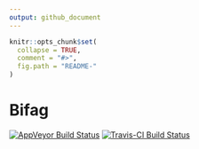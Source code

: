 ```yaml
---
output: github_document
---
```


<!-- README.md is generated from README.Rmd. Please edit that file -->

```r
knitr::opts_chunk$set(
  collapse = TRUE,
  comment = "#>",
  fig.path = "README-"
)
```

# Bifag

[![AppVeyor Build Status](https://ci.appveyor.com/api/projects/status/github/ginolhac/bifag?branch=master&svg=true)](https://ci.appveyor.com/project/ginolhac/bifag)
[![Travis-CI Build Status](https://travis-ci.org/ginolhac/bifag.svg?branch=master)](https://travis-ci.org/ginolhac/bifag)